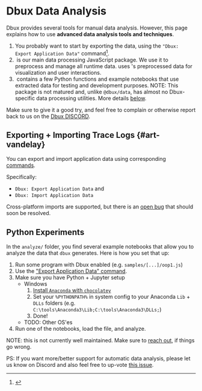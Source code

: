 # Dbux Data Analysis


<TOC toc={toc} />

Dbux provides several tools for manual data analysis. However, this page explains how to use **advanced data analysis tools and techniques**.

1. You probably want to start by exporting the data, using the `"Dbux: Export Application Data"` command[^1].
2. &#8203;<CodeLink path="dbux-data" /> is our main data processing JavaScript package. We use it to preprocess and manage all runtime data. <CodeLink path="dbux-code" /> uses <CodeLink path="dbux-data" />'s preprocessed data for visualization and user interactions.
4. &#8203;<CodeLink path="analysis" /> contains a few Python functions and example notebooks that use extracted data for testing and development purposes. NOTE: This package is not matured and, unlike `@dbux/data`, has almost no Dbux-specific data processing utilities. More details [below](#python-experiments).

Make sure to give it a good try, and feel free to complain or otherwise report back to us on the [Dbux DISCORD](https://discord.gg/QKgq9ZE).


## Exporting + Importing Trace Logs {#art-vandelay}

You can export and import application data using corresponding [commands](../tools-and-configuration/01-dbux-code.mdx#commands). 

Specifically:

* `Dbux: Export Application Data` and
* `Dbux: Import Application Data`

Cross-platform imports are supported, but there is an [open bug](https://github.com/Domiii/dbux/issues/642) that should soon be resolved.


## Python Experiments

In the `analyze/` folder, you find several example notebooks that allow you to analyze the data that `dbux` generates. Here is how you set that up:

1. Run some program with Dbux enabled (e.g. `samples/[...]/oop1.js`)
2. Use the ["Export Application Data" command](#art-vandelay).
3. Make sure you have Python + Jupyter setup
   * Windows
      1. [Install `Anaconda` with `chocolatey`](https://chocolatey.org/packages/anaconda3)
      2. Set your `%PYTHONPATH%` in system config to your Anaconda `Lib` + `DLLs` folders (e.g. `C:\tools\Anaconda3\Lib;C:\tools\Anaconda3\DLLs;`)
      3. Done!
   * TODO: Other OS'es
4. Run one of the notebooks, load the file, and analyze.

NOTE: this is not currently well maintained. Make sure to [reach out](https://discord.gg/QKgq9ZE), if things go wrong.

PS: If you want more/better support for automatic data analysis, please let us know on Discord and also feel free to up-vote [this issue](https://github.com/Domiii/dbux/issues/208).

[^1]: <CodeLink path="dbux-data/src/applications/importExport.js" />
